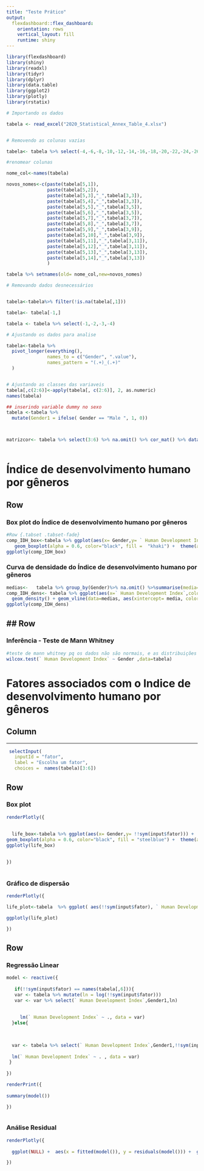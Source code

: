 ```yaml
---
title: "Teste Prático"
output: 
  flexdashboard::flex_dashboard:
    orientation: rows
    vertical_layout: fill
    runtime: shiny
---
```


```r
library(flexdashboard)
library(shiny)
library(readxl)
library(tidyr)
library(dplyr)
library(data.table)
library(ggplot2)
library(plotly)
library(rstatix)

# Importando os dados

tabela <- read_excel("2020_Statistical_Annex_Table_4.xlsx")


# Removendo as colunas vazias

tabela<- tabela %>% select(-4,-6,-8,-10,-12,-14,-16,-18,-20,-22,-24,-26)

#renomear colunas

nome_col<-names(tabela)

novos_nomes<-c(paste(tabela[5,1]),
               paste(tabela[5,2]),
               paste(tabela[5,3],"_",tabela[3,3]),
               paste(tabela[5,4],"_",tabela[3,3]),
               paste(tabela[5,5],"_",tabela[3,5]),
               paste(tabela[5,6],"_",tabela[3,5]),
               paste(tabela[5,7],"_",tabela[3,7]),
               paste(tabela[5,8],"_",tabela[3,7]),
               paste(tabela[5,9],"_",tabela[3,9]),
               paste(tabela[5,10],"_",tabela[3,9]),
               paste(tabela[5,11],"_",tabela[3,11]),
               paste(tabela[5,12],"_",tabela[3,11]),
               paste(tabela[5,13],"_",tabela[3,13]),
               paste(tabela[5,14],"_",tabela[3,13])
               )

tabela %>% setnames(old= nome_col,new=novos_nomes)

# Removando dados desnecessários  


tabela<-tabela%>% filter(!is.na(tabela[,1]))

tabela<- tabela[-1,]

tabela <- tabela %>% select(-1,-2,-3,-4)

# Ajustando os dados para analise 

tabela<-tabela %>%
  pivot_longer(everything(),
               names_to = c("Gender", ".value"),
               names_pattern = "(.+)_(.+)"
  )


# Ajustando as classes das variaveis
tabela[,c(2:6)]<-apply(tabela[, c(2:6)], 2, as.numeric)
names(tabela)

## inserindo variable dummy no sexo
tabela <-tabela %>%
  mutate(Gender1 = ifelse( Gender == "Male ", 1, 0))



matrizcor<- tabela %>% select(3:6) %>% na.omit() %>% cor_mat() %>% data.frame()



```

# Índice de desenvolvimento humano por gêneros



Row  
-------------------------------------

### Box plot do Índice de desenvolvimento humano por gêneros

```r
#Row {.tabset .tabset-fade}
comp_IDH_box<-tabela %>% ggplot(aes(x= Gender,y= ` Human Development Index`)) +
   geom_boxplot(alpha = 0.6, color="black", fill =  "khaki") +  theme(axis.text.x  = element_text( size = rel(1)))
ggplotly(comp_IDH_box)

```



### Curva de densidade do Índice de desenvolvimento humano por gêneros

```r
medias<-   tabela %>% group_by(Gender)%>% na.omit() %>%summarise(media=mean(` Human Development Index`)) 
comp_IDH_dens<- tabela %>% ggplot(aes(x=` Human Development Index`,color=Gender))+ 
  geom_density() + geom_vline(data=medias, aes(xintercept= media, color=Gender), linetype="dashed")+scale_color_brewer(palette="Dark2")+ylab("densidade")
ggplotly(comp_IDH_dens)

```


## Row  {data-height=150} 
-------------------------------------

### Inferência - Teste de Mann Whitney

```r

#teste de mann whitney pq os dados não são normais, e as distribuições são parecidas... Testando se as medianas são iguais
wilcox.test(` Human Development Index` ~ Gender ,data=tabela)

```

# Fatores associados com o Indice de desenvolvimento humano por gêneros

## Column{.sidebar}

--------------------------------------------------------------

```r
 selectInput( 
   inputId = "fator",
   label = "Escolha um fator", 
   choices =  names(tabela)[3:6])
```




Row 
-------------------------------------


### Box plot

```r
renderPlotly({
  
  
  life_box<-tabela %>% ggplot(aes(x= Gender,y= !!sym(input$fator))) +
geom_boxplot(alpha = 0.6, color="black", fill = "steelblue") +  theme(axis.text.x  = element_text( size = rel(1)))
ggplotly(life_box)

  
})
  


```



### Gráfico de dispersão

```r
renderPlotly({ 

life_plot<-tabela  %>% ggplot( aes(!!sym(input$fator), ` Human Development Index`, colour = Gender)) +   geom_point()

ggplotly(life_plot)

})

```

Row 
-------------------------------------

### Regressão Linear

```r

model <- reactive({
  
   if(!!sym(input$fator) == names(tabela[,6])){
   var <- tabela %>% mutate(ln = log(!!sym(input$fator)))
   var <- var %>% select(` Human Development Index`,Gender1,ln)
        
  
     lm(` Human Development Index` ~ ., data = var)
  }else{
  
  

  var <- tabela %>% select(` Human Development Index`,Gender1,!!sym(input$fator))
  
  lm(` Human Development Index` ~ . , data = var)
 }
  
})


```


```r
renderPrint({ 
   
summary(model())

})



```

### Análise Residual

```r

renderPlotly({
  
  ggplot(NULL) +  aes(x = fitted(model()), y = residuals(model())) +  geom_point()+ ylim(c(-0.3,0.3))+    stat_smooth() + xlab("IDH") + ylab("Residuos")

})

```




